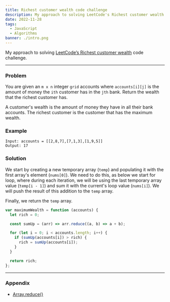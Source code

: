 ```yaml
---
title: Richest customer wealth code challenge
description: My approach to solving LeetCode's Richest customer wealth code challenge
date: 2022-11-28
tags:
  - JavaScript
  - Algorithms
banner: ./intro.png
---
```


My approach to solving [LeetCode’s Richest customer wealth](https://leetcode.com/problems/richest-customer-wealth/description/) code challenge.

---

### Problem

You are given an `m x n` integer `grid` accounts where `accounts[i][j]` is the amount of money the `i​​​​​​​​​​​th`​​​​ customer has in the `j​​​​​​​​​​​th`​​​​ bank. Return the wealth that the richest customer has.

A customer's wealth is the amount of money they have in all their bank accounts. The richest customer is the customer that has the maximum wealth.

### Example

```
Input: accounts = [[2,8,7],[7,1,3],[1,9,5]]
Output: 17
```

### Solution

We start by creating a new temporary array (`temp`) and populating it with the first array's element (`nums[0]`). We need to do this, as below we start for loop, where during each iteration, we will be using the last temporary array value (`temp[i - 1]`) and sum it with the current's loop value (`nums[i]`). We will push the result of this addition to the `temp` array.

Finally, we return the `temp` array.

```js
var maximumWealth = function (accounts) {
  let rich = 0;

  const sumUp = (arr) => arr.reduce((a, b) => a + b);

  for (let i = 0; i < accounts.length; i++) {
    if (sumUp(accounts[i]) > rich) {
      rich = sumUp(accounts[i]);
    }
  }

  return rich;
};
```

---

### Appendix

- [Array.reduce()](https://developer.mozilla.org/en-US/docs/Web/JavaScript/Reference/Global_Objects/Array/push)

